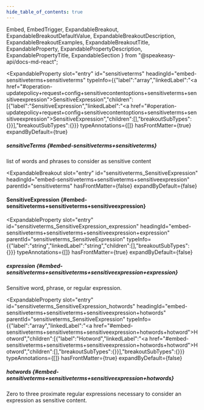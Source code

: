 ```yaml
---
hide_table_of_contents: true
---
```

  Embed,
  EmbedTrigger,
  ExpandableBreakout,
  ExpandableBreakoutDefaultValue,
  ExpandableBreakoutDescription,
  ExpandableBreakoutExamples,
  ExpandableBreakoutTitle,
  ExpandableProperty,
  ExpandablePropertyDescription,
  ExpandablePropertyTitle,
  ExpandableSection
} from "@speakeasy-api/docs-md-react";

<ExpandableSection>

<ExpandableProperty
  slot="entry"
  id="sensitiveterms"
  headingId="embed-sensitiveterms+sensitiveterms"
  typeInfo={{"label":"array","linkedLabel":"<a href=\"#operation-updatepolicy+request+config+sensitivecontentoptions+sensitiveterms+sensitiveexpression\">SensitiveExpression</a>","children":[{"label":"SensitiveExpression","linkedLabel":"<a href=\"#operation-updatepolicy+request+config+sensitivecontentoptions+sensitiveterms+sensitiveexpression\">SensitiveExpression</a>","children":[],"breakoutSubTypes":{}}],"breakoutSubTypes":{}}}
  typeAnnotations={[]}
  hasFrontMatter={true}
  expandByDefault={true}
>

<ExpandablePropertyTitle slot="title">

##### sensitiveTerms \{#embed-sensitiveterms+sensitiveterms\}

</ExpandablePropertyTitle>

<ExpandablePropertyDescription slot="description">

list of words and phrases to consider as sensitive content

</ExpandablePropertyDescription>

</ExpandableProperty>

<ExpandableBreakout
  slot="entry"
  id="sensitiveterms_SensitiveExpression"
  headingId="embed-sensitiveterms+sensitiveterms+sensitiveexpression"
  parentId="sensitiveterms"
  hasFrontMatter={false}
  expandByDefault={false}
>

<ExpandableBreakoutTitle slot="title">

#### SensitiveExpression \{#embed-sensitiveterms+sensitiveterms+sensitiveexpression\}

</ExpandableBreakoutTitle>

<ExpandableBreakoutDescription slot="description">

</ExpandableBreakoutDescription>

<ExpandableBreakoutExamples slot="examples">

</ExpandableBreakoutExamples>

<ExpandableBreakoutDefaultValue slot="defaultValue">

</ExpandableBreakoutDefaultValue>

</ExpandableBreakout>

<ExpandableProperty
  slot="entry"
  id="sensitiveterms_SensitiveExpression_expression"
  headingId="embed-sensitiveterms+sensitiveterms+sensitiveexpression+expression"
  parentId="sensitiveterms_SensitiveExpression"
  typeInfo={{"label":"string","linkedLabel":"string","children":[],"breakoutSubTypes":{}}}
  typeAnnotations={[]}
  hasFrontMatter={true}
  expandByDefault={false}
>

<ExpandablePropertyTitle slot="title">

##### expression \{#embed-sensitiveterms+sensitiveterms+sensitiveexpression+expression\}

</ExpandablePropertyTitle>

<ExpandablePropertyDescription slot="description">

Sensitive word, phrase, or regular expression.

</ExpandablePropertyDescription>

</ExpandableProperty>

<ExpandableProperty
  slot="entry"
  id="sensitiveterms_SensitiveExpression_hotwords"
  headingId="embed-sensitiveterms+sensitiveterms+sensitiveexpression+hotwords"
  parentId="sensitiveterms_SensitiveExpression"
  typeInfo={{"label":"array","linkedLabel":"<a href=\"#embed-sensitiveterms+sensitiveterms+sensitiveexpression+hotwords+hotword\">Hotword</a>","children":[{"label":"Hotword","linkedLabel":"<a href=\"#embed-sensitiveterms+sensitiveterms+sensitiveexpression+hotwords+hotword\">Hotword</a>","children":[],"breakoutSubTypes":{}}],"breakoutSubTypes":{}}}
  typeAnnotations={[]}
  hasFrontMatter={true}
  expandByDefault={false}
>

<ExpandablePropertyTitle slot="title">

##### hotwords \{#embed-sensitiveterms+sensitiveterms+sensitiveexpression+hotwords\}

</ExpandablePropertyTitle>

<ExpandablePropertyDescription slot="description">

Zero to three proximate regular expressions necessary to consider an expression as sensitive content.

</ExpandablePropertyDescription>

<Embed slot="embed">

<EmbedTrigger slot="trigger" embedTitle="hotwords" triggerText="View hotwords details">

<Embedhotwords />

</EmbedTrigger>

</Embed>

</ExpandableProperty>

</ExpandableSection>
